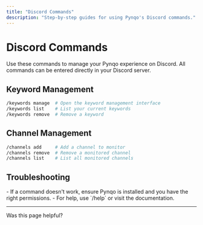 ```yaml
---
title: "Discord Commands"
description: "Step-by-step guides for using Pynqo's Discord commands."
---
```


# Discord Commands

Use these commands to manage your Pynqo experience on Discord. All commands can be entered directly in your Discord server.

## Keyword Management

```bash
/keywords manage  # Open the keyword management interface
/keywords list    # List your current keywords
/keywords remove  # Remove a keyword
```

## Channel Management

```bash
/channels add     # Add a channel to monitor
/channels remove  # Remove a monitored channel
/channels list    # List all monitored channels
```

## Troubleshooting

<Warning>
- If a command doesn't work, ensure Pynqo is installed and you have the right permissions.
- For help, use `/help` or visit the documentation.
</Warning>

---

<Feedback>
Was this page helpful?
</Feedback>
